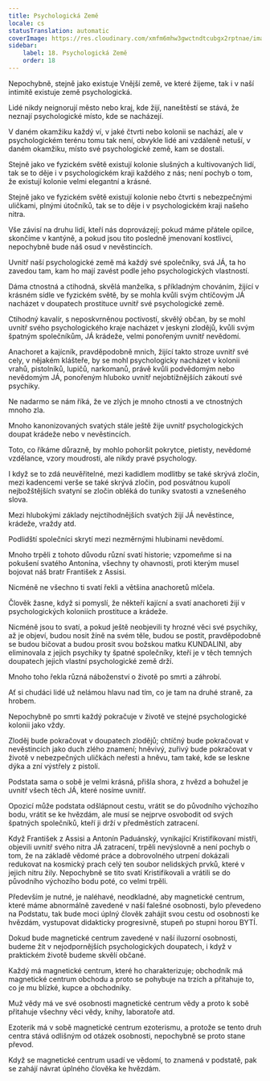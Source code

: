 ```yaml
---
title: Psychologická Země
locale: cs
statusTranslation: automatic
coverImage: https://res.cloudinary.com/xmfm6mhw3gwctndtcubgx2rptnae/image/upload/v1741354419/small_cover_la_gran_rebelion_28716e29d2.webp
sidebar:
    label: 18. Psychologická Země
    order: 18
---
```

Nepochybně, stejně jako existuje Vnější země, ve které žijeme, tak i v naší intimitě existuje země psychologická.

Lidé nikdy neignorují město nebo kraj, kde žijí, naneštěstí se stává, že neznají psychologické místo, kde se nacházejí.

V daném okamžiku každý ví, v jaké čtvrti nebo kolonii se nachází, ale v psychologickém terénu tomu tak není, obvykle lidé ani vzdáleně netuší, v daném okamžiku, místo své psychologické země, kam se dostali.

Stejně jako ve fyzickém světě existují kolonie slušných a kultivovaných lidí, tak se to děje i v psychologickém kraji každého z nás; není pochyb o tom, že existují kolonie velmi elegantní a krásné.

Stejně jako ve fyzickém světě existují kolonie nebo čtvrti s nebezpečnými uličkami, plnými útočníků, tak se to děje i v psychologickém kraji našeho nitra.

Vše závisí na druhu lidí, kteří nás doprovázejí; pokud máme přátele opilce, skončíme v kantýně, a pokud jsou tito posledně jmenovaní kostlivci, nepochybně bude náš osud v nevěstincích.

Uvnitř naší psychologické země má každý své společníky, svá JÁ, ta ho zavedou tam, kam ho mají zavést podle jeho psychologických vlastností.

Dáma ctnostná a ctihodná, skvělá manželka, s příkladným chováním, žijící v krásném sídle ve fyzickém světě, by se mohla kvůli svým chtíčovým JÁ nacházet v doupatech prostituce uvnitř své psychologické země.

Ctihodný kavalír, s neposkvrněnou poctivostí, skvělý občan, by se mohl uvnitř svého psychologického kraje nacházet v jeskyni zlodějů, kvůli svým špatným společníkům, JÁ krádeže, velmi ponořeným uvnitř nevědomí.

Anachoret a kajícník, pravděpodobně mnich, žijící takto stroze uvnitř své cely, v nějakém klášteře, by se mohl psychologicky nacházet v kolonii vrahů, pistolníků, lupičů, narkomanů, právě kvůli podvědomým nebo nevědomým JÁ, ponořeným hluboko uvnitř nejobtížnějších zákoutí své psychiky.

Ne nadarmo se nám říká, že ve zlých je mnoho ctnosti a ve ctnostných mnoho zla.

Mnoho kanonizovaných svatých stále ještě žije uvnitř psychologických doupat krádeže nebo v nevěstincích.

Toto, co říkáme důrazně, by mohlo pohoršit pokrytce, pietisty, nevědomé vzdělance, vzory moudrosti, ale nikdy pravé psychology.

I když se to zdá neuvěřitelné, mezi kadidlem modlitby se také skrývá zločin, mezi kadencemi verše se také skrývá zločin, pod posvátnou kupolí nejbožštějších svatyní se zločin obléká do tuniky svatosti a vznešeného slova.

Mezi hlubokými základy nejctihodnějších svatých žijí JÁ nevěstince, krádeže, vraždy atd.

Podlidští společníci skrytí mezi nezměrnými hlubinami nevědomí.

Mnoho trpěli z tohoto důvodu různí svatí historie; vzpomeňme si na pokušení svatého Antonína, všechny ty ohavnosti, proti kterým musel bojovat náš bratr František z Assisi.

Nicméně ne všechno ti svatí řekli a většina anachoretů mlčela.

Člověk žasne, když si pomyslí, že někteří kajícní a svatí anachoreti žijí v psychologických koloniích prostituce a krádeže.

Nicméně jsou to svatí, a pokud ještě neobjevili ty hrozné věci své psychiky, až je objeví, budou nosit žíně na svém těle, budou se postit, pravděpodobně se budou bičovat a budou prosit svou božskou matku KUNDALINI, aby eliminovala z jejich psychiky ty špatné společníky, kteří je v těch temných doupatech jejich vlastní psychologické země drží.

Mnoho toho řekla různá náboženství o životě po smrti a záhrobí.

Ať si chudáci lidé už nelámou hlavu nad tím, co je tam na druhé straně, za hrobem.

Nepochybně po smrti každý pokračuje v životě ve stejné psychologické kolonii jako vždy.

Zloděj bude pokračovat v doupatech zlodějů; chtíčný bude pokračovat v nevěstincích jako duch zlého znamení; hněvivý, zuřivý bude pokračovat v životě v nebezpečných uličkách neřesti a hněvu, tam také, kde se leskne dýka a zní výstřely z pistolí.

Podstata sama o sobě je velmi krásná, přišla shora, z hvězd a bohužel je uvnitř všech těch JÁ, které nosíme uvnitř.

Opozicí může podstata odšlápnout cestu, vrátit se do původního výchozího bodu, vrátit se ke hvězdám, ale musí se nejprve osvobodit od svých špatných společníků, kteří ji drží v předměstích zatracení.

Když František z Assisi a Antonín Paduánský, vynikající Kristifikovaní mistři, objevili uvnitř svého nitra JÁ zatracení, trpěli nevýslovně a není pochyb o tom, že na základě vědomé práce a dobrovolného utrpení dokázali redukovat na kosmický prach celý ten soubor nelidských prvků, které v jejich nitru žily. Nepochybně se tito svatí Kristifikovali a vrátili se do původního výchozího bodu poté, co velmi trpěli.

Především je nutné, je naléhavé, neodkladné, aby magnetické centrum, které máme abnormálně zavedené v naší falešné osobnosti, bylo převedeno na Podstatu, tak bude moci úplný člověk zahájit svou cestu od osobnosti ke hvězdám, vystupovat didakticky progresivně, stupeň po stupni horou BYTÍ.

Dokud bude magnetické centrum zavedené v naší iluzorní osobnosti, budeme žít v nejodpornějších psychologických doupatech, i když v praktickém životě budeme skvělí občané.

Každý má magnetické centrum, které ho charakterizuje; obchodník má magnetické centrum obchodu a proto se pohybuje na trzích a přitahuje to, co je mu blízké, kupce a obchodníky.

Muž vědy má ve své osobnosti magnetické centrum vědy a proto k sobě přitahuje všechny věci vědy, knihy, laboratoře atd.

Ezoterik má v sobě magnetické centrum ezoterismu, a protože se tento druh centra stává odlišným od otázek osobnosti, nepochybně se proto stane převod.

Když se magnetické centrum usadí ve vědomí, to znamená v podstatě, pak se zahájí návrat úplného člověka ke hvězdám.

